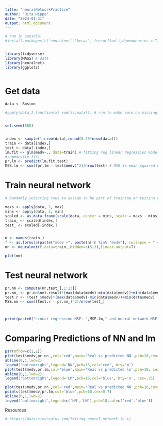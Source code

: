 ```yaml
---
title: "neuralNetworkPractice"
author: "Rita Hippe"
date: "2024-01-31"
output: html_document
---
```


```r
# run in console:
#install.packages(c('neuralnet','keras','tensorflow'),dependencies = T)


library(tidyverse)
library(MASS) # data
library(neuralnet) 
library(ggplot2)



```

# Get data
```r
data <- Boston

#apply(data,2,function(x) sum(is.na(x))) # run to make sure no missing data


set.seed(500)


index <- sample(1:nrow(data),round(0.75*nrow(data)))
train <- data[index,]
test <- data[-index,]
lm.fit <- glm(medv~., data=train) # fitting reg linear regression model
#summary(lm.fit)
pr.lm <- predict(lm.fit,test)
MSE.lm <- sum((pr.lm - test$medv)^2)/nrow(test) # MSE is mean squared error

```

# Train neural network
```r

# Randomly selecting rows to assign to be part of training or testing data

maxs <- apply(data, 2, max) 
mins <- apply(data, 2, min)
scaled <- as.data.frame(scale(data, center = mins, scale = maxs - mins)) # normalizing data!!!
train_ <- scaled[index,]
test_ <- scaled[-index,]


n <- names(train_)
f <- as.formula(paste("medv ~", paste(n[!n %in% "medv"], collapse = " + ")))
nn <- neuralnet(f,data=train_,hidden=c(5,3),linear.output=T)

plot(nn)
```

# Test neural network
```r
pr.nn <- compute(nn,test_[,1:13])
pr.nn_ <- pr.nn$net.result*(max(data$medv)-min(data$medv))+min(data$medv)
test.r <- (test_$medv)*(max(data$medv)-min(data$medv))+min(data$medv)
MSE.nn <- sum((test.r - pr.nn_)^2)/nrow(test_)



print(paste0("Linear regression MSE: ",MSE.lm," and neural network MSE: ",MSE.nn))


```

# Comparing Predictions of NN and lm
```r

par(mfrow=c(1,2))
plot(test$medv,pr.nn_,col='red',main='Real vs predicted NN',pch=18,cex=0.7)
abline(0,1,lwd=2)
legend('bottomright',legend='NN',pch=18,col='red', bty='n')
plot(test$medv,pr.lm,col='blue',main='Real vs predicted lm',pch=18, cex=0.7)
abline(0,1,lwd=2)
legend('bottomright',legend='LM',pch=18,col='blue', bty='n', cex=.95)

plot(test$medv,pr.nn_,col='red',main='Real vs predicted NN',pch=18,cex=0.7)
points(test$medv,pr.lm,col='blue',pch=18,cex=0.7)
abline(0,1,lwd=2)
legend('bottomright',legend=c('NN','LM'),pch=18,col=c('red','blue'))
```


Resources
```r
# https://datascienceplus.com/fitting-neural-network-in-r/


```